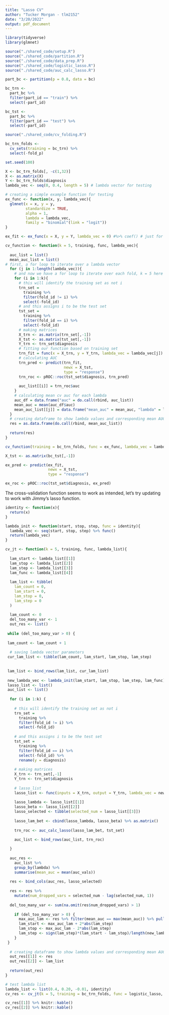 ```yaml
---
title: "Lasso CV"
author: "Tucker Morgan - tlm2152"
date: "3/20/2022"
output: pdf_document
---
```


```r
library(tidyverse)
library(glmnet)
```

```r
source("./shared_code/setup.R")
source("./shared_code/partition.R")
source("./shared_code/data_prep.R")
source("./shared_code/logistic_lasso.R")
source("./shared_code/auc_calc_lasso.R")

part_bc <- partition(p = 0.8, data = bc)

bc_trn <- 
  part_bc %>% 
  filter(part_id == "train") %>% 
  select(-part_id)

bc_tst <- 
  part_bc %>% 
  filter(part_id == "test") %>% 
  select(-part_id)
```

```r
source("./shared_code/cv_folding.R")

bc_trn_folds <- 
  cv_sets(training = bc_trn) %>% 
  select(-fold_p)
```

```r
set.seed(100)

X <- bc_trn_folds[, -c(1,32)]
X <- as.matrix(X)
Y <- bc_trn_folds$diagnosis
lambda_vec <- seq(0, 0.4, length = 5) # lambda vector for testing

# creating a simple example function for testing
ex_func <- function(x, y, lambda_vec){
  glmnet(x = x, y = y,
         standardize = TRUE,
         alpha = 1,
         lambda = lambda_vec,
         family = "binomial"(link = "logit"))
}

ex_fit <- ex_func(x = X, y = Y, lambda_vec = 0) #%>% coef() # just for example, not stored

cv_function <- function(k = 5, training, func, lambda_vec){
  
  auc_list = list()
  mean_auc_list = list()
# first, a for loop to iterate over a lambda vector
  for (j in 1:length(lambda_vec)){
    # and now we have a for loop to iterate over each fold, k = 5 here
    for (i in 1:k){
      # this will identify the training set as not i
      trn_set = 
        training %>% 
        filter(fold_id != i) %>% 
        select(-fold_id)
      # and this assigns i to be the test set
      tst_set =
        training %>% 
        filter(fold_id == i) %>% 
        select(-fold_id)
      # making matrices
      X_trn <- as.matrix(trn_set[,-1])
      X_tst <- as.matrix(tst_set[,-1])
      Y_trn <- trn_set$diagnosis
      # fitting our function based on training set
      trn_fit = func(x = X_trn, y = Y_trn, lambda_vec = lambda_vec[j])
      # calculating AUC
      trn_pred <- predict(trn_fit,
                          newx = X_tst,
                          type = "response")
      trn_roc <- pROC::roc(tst_set$diagnosis, trn_pred)
      
      auc_list[[i]] = trn_roc$auc
    }
    # calculating mean cv auc for each lambda
    auc_df = data.frame("auc" = do.call(rbind, auc_list))
    mean_auc = mean(auc_df$auc)
    mean_auc_list[[j]] = data.frame("mean_auc" = mean_auc, "lambda" = lambda_vec[j])
  }
  # creating dataframe to show lambda values and corresponding mean AUC
  res = as.data.frame(do.call(rbind, mean_auc_list))
  
  return(res)
}

cv_function(training = bc_trn_folds, func = ex_func, lambda_vec = lambda_vec)
```

```r
X_tst <- as.matrix(bc_tst[,-1])

ex_pred <- predict(ex_fit,
                   newx = X_tst,
                   type = "response")

ex_roc <- pROC::roc(tst_set$diagnosis, ex_pred)
```

The cross-validation function seems to work as intended, let's try updating to work with Jimmy's lasso function.

```r

identity <- function(x){
  return(x)
}

lambda_init <- function(start, stop, step, func = identity){
  lambda_vec <- seq(start, stop, step) %>% func()
  return(lambda_vec)
}

cv_jt <- function(k = 5, training, func, lambda_list){
  
  lam_start <- lambda_list[[1]]
  lam_stop <- lambda_list[[2]]
  lam_step <- lambda_list[[3]]
  lam_func <- lambda_list[[4]]
  
  lam_list <- tibble(
    lam_count = 0,
    lam_start = 0,
    lam_stop = 0,
    lam_step = 0
  )
  
  lam_count <- 0
  del_too_many_var <- 1
  out_res <- list()
 
 while (del_too_many_var > 0) {
  
 lam_count <- lam_count + 1
 
  # saving lambda vector parameters
 cur_lam_list <- tibble(lam_count, lam_start, lam_stop, lam_step)
     
 
 lam_list <- bind_rows(lam_list, cur_lam_list) 
 
 new_lambda_vec <- lambda_init(lam_start, lam_stop, lam_step, lam_func)
 lasso_list <- list()
 auc_list <- list()
 
  for (i in 1:k) {
    
    # this will identify the training set as not i
    trn_set = 
      training %>% 
      filter(fold_id != i) %>% 
      select(-fold_id)
    
    # and this assigns i to be the test set
    tst_set =
      training %>% 
      filter(fold_id == i) %>% 
      select(-fold_id) %>%
      rename(y = diagnosis)
    
    # making matrices
    X_trn <- trn_set[,-1]
    Y_trn <- trn_set$diagnosis
    
    # lasso_list    
    lasso_list <- func(inputs = X_trn, output = Y_trn, lambda_vec = new_lambda_vec)
    
    lasso_lambda <- lasso_list[[1]]
    lasso_beta <- lasso_list[[2]]
    lasso_selected <- tibble(selected_num = lasso_list[[3]])
    
    lasso_lam_bet <- cbind(lasso_lambda, lasso_beta) %>% as.matrix()
    
    trn_roc <- auc_calc_lasso(lasso_lam_bet, tst_set)
    
    auc_list <- bind_rows(auc_list, trn_roc)

  }
    
  auc_res <- 
    auc_list %>% 
    group_by(lambda) %>%
    summarise(mean_auc = mean(auc_vals))
   
  res <- bind_cols(auc_res, lasso_selected)
  
  res <- res %>% 
    mutate(num_dropped_vars = selected_num - lag(selected_num, 1))
  
  del_too_many_var <- sum(na.omit(res$num_dropped_vars) > 1)
  
    if (del_too_many_var > 0) {
      max_auc_lam <- res %>% filter(mean_auc == max(mean_auc)) %>% pull(lambda)
      lam_start <- max_auc_lam + 2*abs(lam_step)
      lam_stop <- max_auc_lam - 2*abs(lam_step)
      lam_step <- sign(lam_step)*(lam_start - lam_stop)/length(new_lambda_vec)
    }  
 }
  
  # creating dataframe to show lambda values and corresponding mean AUC
  out_res[[1]] <- res
  out_res[[2]] <- lam_list
 
  return(out_res)
}

# test lambda list
lambda_list <- list(0.4, 0.20, -0.01, identity)
cv_res <- cv_jt(k = 5, training = bc_trn_folds, func = logistic_lasso, lambda_list = lambda_list)

cv_res[[1]] %>% knitr::kable()
cv_res[[2]] %>% knitr::kable()
```

